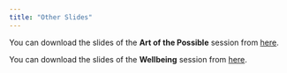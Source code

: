```yaml
---
title: "Other Slides"
---
```


You can download the slides of the **Art of the Possible** session from
[here](aotp/Art of the Possible 2023.pdf).

You can download the slides of the **Wellbeing** session from
[here](wellbeing/wellbeing-session.pdf).
